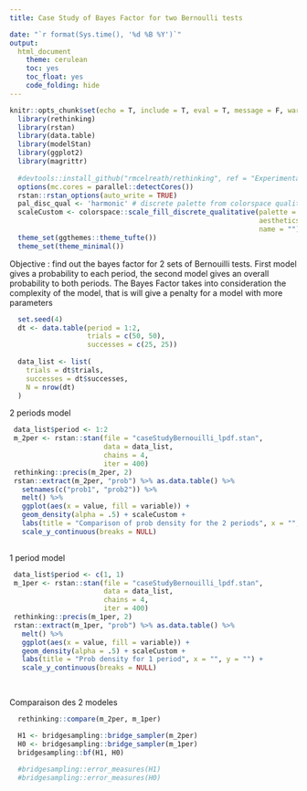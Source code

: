 ```yaml
---
title: Case Study of Bayes Factor for two Bernoulli tests

date: "`r format(Sys.time(), '%d %B %Y')`"
output:
  html_document
    theme: cerulean
    toc: yes
    toc_float: yes
    code_folding: hide
---
```


```r
knitr::opts_chunk$set(echo = T, include = T, eval = T, message = F, warning = F, fig.asp = 0.4, fig.path = 'Figs/')
  library(rethinking)
  library(rstan)
  library(data.table)
  library(modelStan)
  library(ggplot2)
  library(magrittr)
  
  #devtools::install_github("rmcelreath/rethinking", ref = "Experimental")
  options(mc.cores = parallel::detectCores())
  rstan::rstan_options(auto_write = TRUE)
  pal_disc_qual <- 'harmonic' # discrete palette from colorspace qualitative
  scaleCustom <- colorspace::scale_fill_discrete_qualitative(palette = pal_disc_qual,
                                                             aesthetics = c('color', 'fill'),
                                                             name = "")
  theme_set(ggthemes::theme_tufte())
  theme_set(theme_minimal())
```

Objective : find out the bayes factor for 2 sets of Bernouilli tests. First model gives a probability to each period, the second model gives an overall probability to both periods.
The Bayes Factor takes into consideration the complexity of the model, that is will give a penalty for a model with more parameters

```r
  set.seed(4)
  dt <- data.table(period = 1:2,
                   trials = c(50, 50),
                   successes = c(25, 25))
  
  data_list <- list(
    trials = dt$trials,
    successes = dt$successes,
    N = nrow(dt)
  )
```

 2 periods model
```r
 data_list$period <- 1:2
 m_2per <- rstan::stan(file = "caseStudyBernouilli_lpdf.stan", 
                       data = data_list,
                       chains = 4,
                       iter = 400)
 rethinking::precis(m_2per, 2)
 rstan::extract(m_2per, "prob") %>% as.data.table() %>% 
   setnames(c("prob1", "prob2")) %>% 
   melt() %>% 
   ggplot(aes(x = value, fill = variable)) +
   geom_density(alpha = .5) + scaleCustom +
   labs(title = "Comparison of prob density for the 2 periods", x = "", y = "") +
   scale_y_continuous(breaks = NULL)
 
```

1 period model
```r
 data_list$period <- c(1, 1)
 m_1per <- rstan::stan(file = "caseStudyBernouilli_lpdf.stan", 
                       data = data_list,
                       chains = 4,
                       iter = 400)
 rethinking::precis(m_1per, 2)
 rstan::extract(m_1per, "prob") %>% as.data.table() %>% 
   melt() %>% 
   ggplot(aes(x = value, fill = variable)) +
   geom_density(alpha = .5) + scaleCustom +
   labs(title = "Prob density for 1 period", x = "", y = "") +
   scale_y_continuous(breaks = NULL)
 
 
```



Comparaison des 2 modeles 

```r
  rethinking::compare(m_2per, m_1per)

  H1 <- bridgesampling::bridge_sampler(m_2per)
  H0 <- bridgesampling::bridge_sampler(m_1per)
  bridgesampling::bf(H1, H0)
  
  #bridgesampling::error_measures(H1)
  #bridgesampling::error_measures(H0)

```

